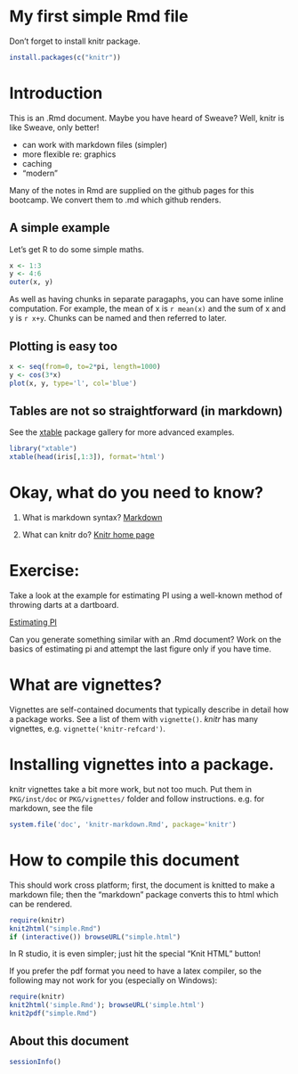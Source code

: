 # My first simple Rmd file

Don't forget to install knitr package.

```r
install.packages(c("knitr"))
```

# Introduction

This is an .Rmd document.  Maybe you have heard of Sweave?
Well, knitr is like Sweave, only better!

* can work with markdown files (simpler)
* more flexible re: graphics
* caching
* "modern"

Many of the notes in Rmd are supplied on the github pages for this
bootcamp.  We convert them to .md which github renders.

## A simple example

Let's get R to do some simple maths.

```r
x <- 1:3
y <- 4:6
outer(x, y)
```
As well as having chunks in separate paragaphs, you can have some
inline computation.  For example, the mean of x is `r mean(x)` and
the sum of x and y is `r x+y`.  Chunks can be named and then
referred to later.

## Plotting is easy too

```r
x <- seq(from=0, to=2*pi, length=1000)
y <- cos(3*x)
plot(x, y, type='l', col='blue')
```

## Tables are not so straightforward (in markdown)

See the
[xtable](http://cran.r-project.org/web/packages/xtable/vignettes/xtableGallery.pdf)
package gallery for more advanced examples.

```r
library("xtable")
xtable(head(iris[,1:3]), format='html')
```


# Okay, what do you need to know?


1. What is markdown syntax?  [Markdown](http://daringfireball.net/projects/markdown)

2. What can knitr do? [Knitr home page](http://yihui.name/knitr/)


# Exercise:

Take a look at the example for estimating PI using a well-known method
of throwing darts at a dartboard.

[Estimating PI](http://www.damtp.cam.ac.uk/user/eglen/rguide/estimate.pdf)

Can you generate something similar with an .Rmd document?  Work on the
basics of estimating pi and attempt the last figure only if you have
time.

# What are vignettes?

Vignettes are self-contained documents that typically describe in
detail how a package works.  See a list of them with `vignette()`.
*knitr* has many vignettes, e.g. `vignette('knitr-refcard')`.

# Installing vignettes into a package.

knitr vignettes take a bit more work, but not too much.  Put them in
`PKG/inst/doc` or `PKG/vignettes/` folder and follow instructions.
e.g.  for markdown, see the file

```r
system.file('doc', 'knitr-markdown.Rmd', package='knitr')
```


# How to compile this document

This should work cross platform; first, the document is knitted to
make a markdown file; then the "markdown" package converts this to
html which can be rendered.

```r
require(knitr)
knit2html("simple.Rmd")
if (interactive()) browseURL("simple.html")
```

In R studio, it is even simpler; just hit the special "Knit HTML" button!

If you prefer the pdf format you need to have a latex compiler, so the
following may not work for you (especially on Windows):

```r
require(knitr)
knit2html('simple.Rmd'); browseURL('simple.html')
knit2pdf("simple.Rmd")
```

## About this document

```r
sessionInfo()
```
